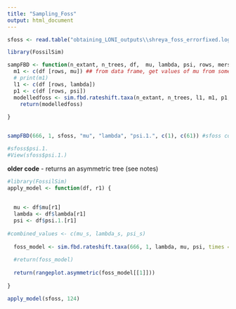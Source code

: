 ```yaml
---
title: "Sampling_Foss"
output: html_document
---
```

```r
sfoss <- read.table("obtaining_LONI_outputs\\shreya_foss_errorfixed.log", head = TRUE)

library(FossilSim)

sampFBD <- function(n_extant, n_trees, df,  mu, lambda, psi, rows, mers) {
  m1 <- c(df [rows, mu]) ## from data frame, get values of mu from some row
  # print(m1)
  l1 <- c(df [rows, lambda])
  p1 <- c(df [rows, psi]) 
  modelledfoss <- sim.fbd.rateshift.taxa(n_extant, n_trees, l1, m1, p1, mers, complete = TRUE)
    return(modelledfoss)
    
}


sampFBD(666, 1, sfoss, "mu", "lambda", "psi.1.", c(1), c(61)) #sfoss containing the rows in mu, lambda, etc. 

#sfoss$psi.1.
#View(sfoss$psi.1.)
```


**older code**
 - returns an asymmetric tree (see notes)
```r
#library(FossilSim)
apply_model <- function(df, r1) {
  
  
  mu <- df$mu[r1]
  lambda <- df$lambda[r1]
  psi <- df$psi.1.[r1]
  
#combined_values <- c(mu_s, lambda_s, psi_s)
  
  foss_model <- sim.fbd.rateshift.taxa(666, 1, lambda, mu, psi, times = c(61))
  
  #return(foss_model) 
  
  return(rangeplot.asymmetric(foss_model[[1]]))
  
}

apply_model(sfoss, 124)

```

